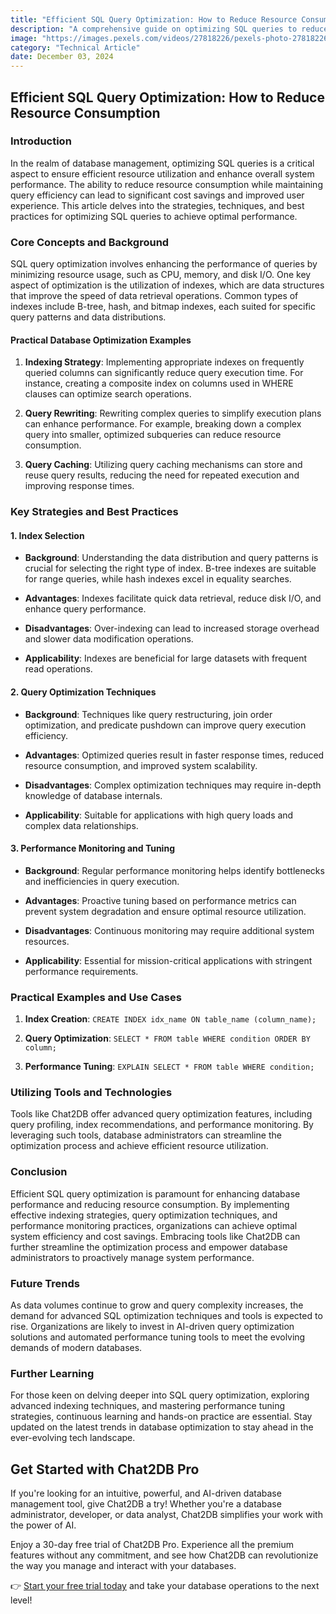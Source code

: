 ```yaml
---
title: "Efficient SQL Query Optimization: How to Reduce Resource Consumption"
description: "A comprehensive guide on optimizing SQL queries to reduce resource consumption and improve performance."
image: "https://images.pexels.com/videos/27818226/pexels-photo-27818226.jpeg?auto=compress&cs=tinysrgb&dpr=1&w=500"
category: "Technical Article"
date: December 03, 2024
---
```


## Efficient SQL Query Optimization: How to Reduce Resource Consumption

### Introduction

In the realm of database management, optimizing SQL queries is a critical aspect to ensure efficient resource utilization and enhance overall system performance. The ability to reduce resource consumption while maintaining query efficiency can lead to significant cost savings and improved user experience. This article delves into the strategies, techniques, and best practices for optimizing SQL queries to achieve optimal performance.

### Core Concepts and Background

SQL query optimization involves enhancing the performance of queries by minimizing resource usage, such as CPU, memory, and disk I/O. One key aspect of optimization is the utilization of indexes, which are data structures that improve the speed of data retrieval operations. Common types of indexes include B-tree, hash, and bitmap indexes, each suited for specific query patterns and data distributions.

#### Practical Database Optimization Examples

1. **Indexing Strategy**: Implementing appropriate indexes on frequently queried columns can significantly reduce query execution time. For instance, creating a composite index on columns used in WHERE clauses can optimize search operations.

2. **Query Rewriting**: Rewriting complex queries to simplify execution plans can enhance performance. For example, breaking down a complex query into smaller, optimized subqueries can reduce resource consumption.

3. **Query Caching**: Utilizing query caching mechanisms can store and reuse query results, reducing the need for repeated execution and improving response times.

### Key Strategies and Best Practices

#### 1. Index Selection

- **Background**: Understanding the data distribution and query patterns is crucial for selecting the right type of index. B-tree indexes are suitable for range queries, while hash indexes excel in equality searches.

- **Advantages**: Indexes facilitate quick data retrieval, reduce disk I/O, and enhance query performance.

- **Disadvantages**: Over-indexing can lead to increased storage overhead and slower data modification operations.

- **Applicability**: Indexes are beneficial for large datasets with frequent read operations.

#### 2. Query Optimization Techniques

- **Background**: Techniques like query restructuring, join order optimization, and predicate pushdown can improve query execution efficiency.

- **Advantages**: Optimized queries result in faster response times, reduced resource consumption, and improved system scalability.

- **Disadvantages**: Complex optimization techniques may require in-depth knowledge of database internals.

- **Applicability**: Suitable for applications with high query loads and complex data relationships.

#### 3. Performance Monitoring and Tuning

- **Background**: Regular performance monitoring helps identify bottlenecks and inefficiencies in query execution.

- **Advantages**: Proactive tuning based on performance metrics can prevent system degradation and ensure optimal resource utilization.

- **Disadvantages**: Continuous monitoring may require additional system resources.

- **Applicability**: Essential for mission-critical applications with stringent performance requirements.

### Practical Examples and Use Cases

1. **Index Creation**: ```CREATE INDEX idx_name ON table_name (column_name);```

2. **Query Optimization**: ```SELECT * FROM table WHERE condition ORDER BY column;```

3. **Performance Tuning**: ```EXPLAIN SELECT * FROM table WHERE condition;```

### Utilizing Tools and Technologies

Tools like Chat2DB offer advanced query optimization features, including query profiling, index recommendations, and performance monitoring. By leveraging such tools, database administrators can streamline the optimization process and achieve efficient resource utilization.

### Conclusion

Efficient SQL query optimization is paramount for enhancing database performance and reducing resource consumption. By implementing effective indexing strategies, query optimization techniques, and performance monitoring practices, organizations can achieve optimal system efficiency and cost savings. Embracing tools like Chat2DB can further streamline the optimization process and empower database administrators to proactively manage system performance.

### Future Trends

As data volumes continue to grow and query complexity increases, the demand for advanced SQL optimization techniques and tools is expected to rise. Organizations are likely to invest in AI-driven query optimization solutions and automated performance tuning tools to meet the evolving demands of modern databases.

### Further Learning

For those keen on delving deeper into SQL query optimization, exploring advanced indexing techniques, and mastering performance tuning strategies, continuous learning and hands-on practice are essential. Stay updated on the latest trends in database optimization to stay ahead in the ever-evolving tech landscape.

## Get Started with Chat2DB Pro

If you're looking for an intuitive, powerful, and AI-driven database management tool, give Chat2DB a try! Whether you're a database administrator, developer, or data analyst, Chat2DB simplifies your work with the power of AI.

Enjoy a 30-day free trial of Chat2DB Pro. Experience all the premium features without any commitment, and see how Chat2DB can revolutionize the way you manage and interact with your databases.

👉 [Start your free trial today](https://chat2db.ai/pricing) and take your database operations to the next level!
